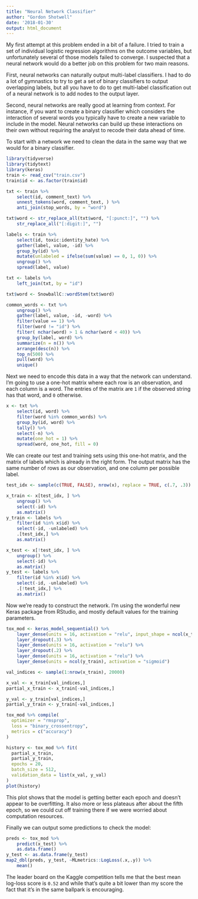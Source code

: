 ```yaml
---
title: "Neural Network Classifier"
author: "Gordon Shotwell"
date: '2018-01-30'
output: html_document
---
```


My first attempt at this problem ended in a bit of a failure. I tried to train a set of individual logistic regression algorithms on the outcome variables, but unfortunately several of those models failed to converge. I suspected that a neural network would do a better job on this problem for two main reasons. 

First, neural networks can naturally output multi-label classifiers. I had to do a lot of gymnastics to try to get a set of binary classifiers to output overlapping labels, but all you have to do to get multi-label classification out of a neural network is to add nodes to the output layer.

Second, neural networks are really good at learning from context. For instance, if you want to create a binary classifier which considers the interaction of several words you typically have to create a new variable to include in the model. Neural networks can build up these interactions on their own without requiring the analyst to recode their data ahead of time. 

To start with a network we need to clean the data in the same way that we would for a binary classifier. 

```r
library(tidyverse)
library(tidytext)
library(keras)
train <- read_csv("train.csv")
train$id <- as.factor(train$id)
```

```r
txt <- train %>% 
    select(id, comment_text) %>% 
    unnest_tokens(word, comment_text, ) %>% 
    anti_join(stop_words, by = "word") 

txt$word <- str_replace_all(txt$word, "[:punct:]", "") %>% 
    str_replace_all("[:digit:]", "")

labels <- train %>% 
    select(id, toxic:identity_hate) %>% 
    gather(label, value, -id) %>% 
    group_by(id) %>% 
    mutate(unlabeled = ifelse(sum(value) == 0, 1, 0)) %>% 
    ungroup() %>% 
    spread(label, value)

txt <- labels %>% 
    left_join(txt, by = "id")

txt$word <- SnowballC::wordStem(txt$word) 

common_words <- txt %>% 
    ungroup() %>% 
    gather(label, value, -id, -word) %>% 
    filter(value == 1) %>% 
    filter(word != "id") %>% 
    filter( nchar(word) > 1 & nchar(word < 40)) %>% 
    group_by(label, word) %>% 
    summarize(n = n()) %>% 
    arrange(desc(n)) %>% 
    top_n(500) %>% 
    pull(word) %>% 
    unique()
```

Next we need to encode this data in a way that the network can understand. I'm going to use a one-hot matrix where each row is an observation, and each column is a word. The entries of the matrix are `1` if the observed string has that word, and `0` otherwise. 

```r

x <- txt %>% 
    select(id, word) %>% 
    filter(word %in% common_words) %>% 
    group_by(id, word) %>% 
    tally() %>% 
    select(-n) %>% 
    mutate(one_hot = 1) %>%
    spread(word, one_hot, fill = 0)
```

We can create our test and training sets using this one-hot matrix, and the matrix of labels which is already in the right form. The output matrix has the same number of rows as our observation, and one column per possible label. 

```r
test_idx <- sample(c(TRUE, FALSE), nrow(x), replace = TRUE, c(.7, .3))

x_train <- x[test_idx, ] %>% 
    ungroup() %>% 
    select(-id) %>% 
    as.matrix()
y_train <- labels %>% 
    filter(id %in% x$id) %>% 
    select(-id, -unlabeled) %>% 
    .[test_idx,] %>% 
    as.matrix()

x_test <- x[!test_idx, ] %>% 
    ungroup() %>% 
    select(-id) %>% 
    as.matrix()
y_test <- labels %>% 
    filter(id %in% x$id) %>% 
    select(-id, -unlabeled) %>% 
    .[!test_idx,] %>% 
    as.matrix()
```

Now we're ready to construct the network. I'm using the wonderful new Keras package from RStudio, and mostly default values for the training parameters. 

```r

tox_mod <- keras_model_sequential() %>% 
    layer_dense(units = 16, activation = "relu", input_shape = ncol(x_train)) %>% 
    layer_dropout(.3) %>% 
    layer_dense(units = 16, activation = "relu") %>%
    layer_dropout(.2) %>% 
    layer_dense(units = 16, activation = "relu") %>% 
    layer_dense(units = ncol(y_train), activation = "sigmoid")

val_indices <- sample(1:nrow(x_train), 20000)

x_val <- x_train[val_indices,]
partial_x_train <- x_train[-val_indices,]

y_val <- y_train[val_indices,]
partial_y_train <- y_train[-val_indices,]

tox_mod %>% compile(
  optimizer = "rmsprop",
  loss = "binary_crossentropy",
  metrics = c("accuracy")
)

history <- tox_mod %>% fit(
  partial_x_train,
  partial_y_train,
  epochs = 20,
  batch_size = 512,
  validation_data = list(x_val, y_val)
)
plot(history)
```

This plot shows that the model is getting better each epoch and doesn't appear to be overfitting. It also more or less plateaus after about the fifth epoch, so we could cut off training there if we were worried about computation resources. 

Finally we can output some predictions to check the model: 

```r
preds <- tox_mod %>% 
    predict(x_test) %>% 
    as.data.frame()
y_test <- as.data.frame(y_test)
map2_dbl(preds, y_test, ~MLmetrics::LogLoss(.x,.y)) %>% 
    mean()
```

The leader board on the Kaggle competition tells me that the best mean log-loss score is `0.52` and while that's quite a bit lower than my score the fact that it's in the same ballpark is encouraging. 



